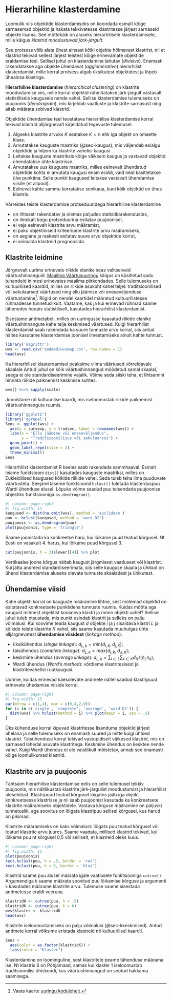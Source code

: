 # Hierarhiline klasterdamine {#sec-hierarhiline}

Loomulik viis objektide klasterdamiseks on koondada esmalt kõige sarnasemad objektid ja hakata tekkivatesse klastritesse järjest sarnaseid objekte lisama. See mõttekäik on aluseks hierarhilisele klasterdamisele, mille käigus *klastrid moodustuvad järk-järgult*. 

See protsess võib alata ühest ainsast kõiki objekte hõlmavast klastrist, nii et klastrid tekivad sellest järjest teistest kõige erinevamate objektide eraldamise teel. Sellisel juhul on klasterdamine lahutav (*divisive*). Enamasti rakendatakse aga objekte ühendavat (*agglomerative*) hierarhilist klasterdamist, mille korral protsess algab üksikutest objektidest ja lõpeb üheainsa klastriga.

::: {.callout-important}
**Hierarhiline klasterdamine** (*hierarchical clustering*) on klastrite moodustamise viis, mille korral objektid rühmitatakse järk-järgult vastavalt statistilisele kaugusele nende vahel. Sellise klasterdamise tulemuseks on puujoonis (*dendrogram*), mis kirjeldab vaatluste ja klastrite sarnasust ning aitab määrata sobivad klastrid.
:::

Objektide ühendamise teel teostatava hierarhilise klasterdamise korral tekivad klastrid alljärgnevalt kirjeldatud tegevuste tulemusel.

1. Algseks klastrite arvuks $K$ seatakse $K = n$ ehk iga objekt on omaette klass.
2. Arvutatakse kauguste maatriks (@sec-kaugus), mis väljendab esialgu objektide ja hiljem ka klastrite vahelisi kaugusi. 
3. Leitakse kauguste maatriksis kõige väiksem kaugus ja vastavad objektid ühendatakse ühte klastrisse.
4. Arvutatakse uus kauguste maatriks, milles eelnevalt ühendatud objektide kohta ei arvutata kaugusi enam eraldi, vaid neid käsitletakse ühe punktina. Selle punkti kaugused leitakse vastavalt ühendamise viisile (vt allpool). 
5. Eelnevat kahte sammu korratakse senikaua, kuni kõik objektid on ühes klastris. 

Võrreldes teiste klasterdamise protseduuridega hierarhiline klasterdamine

+ on lihtsasti rakendatav ja olemas paljudes statistikarakendustes, 
+ on ilmekalt kogu protseduurina esitatav puujoonisel, 
+ ei vaja eelnevalt klastrite arvu määramist, 
- ei paku objektiivseid kriteeriume klastrite arvu määramiseks, 
- on aeglane ja raskesti esitatav suure arvu objektide korral, 
- ei võimalda klastreid prognoosida.

## Klastrite leidmine 

Järgnevalt uurime erinevate riikide elanike seas valitseivaid väärtushinnanguid. [Maailma Väärtusuuringu](https://www.worldvaluessurvey.org) käigus on küsitletud sadu tuhandeid inimesi erinevates maailma piirkondades. Selle tulemuseks on kultuurilised kaardid, milles on riikide asukoht kahel teljel: traditsioonilised või sekulaarsed väärtused ning ellu jäämise või eneseväljenduse väärtustamine^[Vaata kaarte [uuringu kodulehelt](https://www.worldvaluessurvey.org/WVSContents.jsp?CMSID=Findings).]. Riigid on nendel kaartidel määratud kultuurilistesse rühmadesse tunnetuslikult. Vaatame, kas ja kui erinevad rühmad saame lähenedes hoopis statistiliselt, kasutades hierarhilist klasterdamist.

Sisestame andmetabeli, milles on uuringusse kaasatud riikide elanike väärtushinnangute kahe telje keskmised väärtused. Kuigi hierarhilist klasterdamist saab rakendada ka suure tunnuste arvu korral, siis antud näites kasutame klasterdamise joonisel ilmestamiseks ainult kahte tunnust.

```r
library('magrittr')
wvs <- read.csv('andmed/wvsmap.csv', row.names = 1)
head(wvs)
```

Ka hierarhilisel klasterdamisel peaksime viima väärtused võrreldavale skaalale Antud juhul on kõik väärtushinnangud mõõdetud samal skaalal, seega ei ole standardiseerimine vajalik. Võime seda siiski teha, et lihtsamini hinnata riikide paiknemist keskmise suhtes.

```r
wvs[] %<>% sapply(scale)
```

Joonistame nö kultuurilise kaardi, mis iseloomustab riikide paiknemist väärtushinnangute ruumis.

```r
library('ggplot2')
library('ggrepel')
Seos <- ggplot(wvs) + 
  aes(x = survexp, y = tradsec, label = rownames(wvs)) + 
  labs(x = "Ellu jäämine või eneseväljendus", 
       y = "Traditsioonilisus või sekulaarsus") + 
  geom_point() + 
  geom_label_repel(size = 2) + 
  theme_minimal()
Seos
```

Hierarhilist klasterdamist R keeles saab rakendada sammhaaval. Esmalt leiame funktsiooni `dist()` kasutades kauguste maatriksi, milles on Eukleidilised kaugused kõikide riikide vahel. Seda tuleb teha ilma puuduvate väärtusteta. Seejärel laseme funktsioonil `hclust()` tuletada klasterduspuu Wardi ühenduse alusel. Lõpuks võime saadud puu teisendada puujoonise objektiks funktsiooniga `as.dendrogram()`. 

```r
#| column: page-right
#| fig.width: 15
kaugused <- dist(na.omit(wvs), method = 'euclidean')
puu <- hclust(kaugused, method = 'ward.D2')
puujoonis <- as.dendrogram(puu)
plot(puujoonis, type = 'triangle')
```
Saame joonistada ka konkreetse haru, kui lõikame puud teatud kõrgusel. Nt Eesti on vasakult 4. harus, kui lõikame puud kõrgusel 3.

```r
cut(puujoonis, h = 3)$lower[[4]] %>% plot
```

Vertikaalse joone kõrgus näitab kaugust järgmisest vaatlusest või klastrist. Kui jätta andmed standardiseerimata, siis selle kauguse skaala ja ühikud on ühend klasterdamise aluseks olevate tunnuste skaaladest ja ühikutest.

<!--
```r
#| eval: false
library('dendextend')
par(mar = c(12,5,2,2))
plot(puu)
colored_bars(colors = sapply(wvs, function(x) c('black', 'white')[(x > mean(x))+1]), 
             dend = puu, rowLabels = names(wvs), 
             y_shift = -1)
rect.dendrogram(puu, k = 6, lower_rect = -1)
```
-->

## Ühendamise viisid

Kahe objekti korral on kauguste määramine lihtne, sest mõlemad objektid on esitatavad konkreetsete punktidena tunnuste ruumis. Kuidas mõõta aga kaugust mitmest objektist koosneva klastri ja mõne objekti vahel? Sellisel juhul tuleb otsustada, mis punkt esindab klastrit ja selleks on palju võimalusi. Kui soovime teada kaugust $d$ objekte $i$ ja $j$ sisaldava klastri $L$ ja kõikide teiste klastrite $K$ vahel, siis saame kasutada muuhulgas ühte alljärgnevatest **ühendamise viisidest** (*linkage method*):

- üksikühendus (*single linkage*): $d_{L,k} = min(d_{i,K}, d_{j,K})$;
- täisühendus (*complete linkage*): $d_{L,k} = max(d_{I,K}, d_{J,K})$;
- keskmine ühendus (*average linkage*): $d_{L,k} = \sum_{i \in L} \sum_{k \in K} d_{ik} / (n_{L}n_k)$;
- Wardi ühendus (*Ward's method*): võrdleme klastritesisest ja klastritevahelist ruutkaugusi.

Uurime, kuidas erinevad käesolevate andmete näitel saadud klastripuud erinevate ühedamise viiside korral.

```r
#| column: page-right
#| fig.width: 15
par(mfrow = c(1,4), mar = c(0,4,2,0))
for (i in c('single', 'complete', 'average', 'ward.D2')) {
  dist(wvs) %>% hclust(method = i) %>% plot(main = i, cex = .5)
}
```

Üksikühenduse korral kipuvad klastritesse lisanduma objektid järjest ahelana ja selle tulemuseks on enamasti suured ja mitte kuigi ühtsed klastrid. Täisühenduse korral tekivad vastupidiselt väikesed klastrid, mis on sarnased lähedal asuvate klastritega. Keskmine ühendus on kesktee nende vahel. Kuigi Wardi ühendus ei ole vaistlikult mõistetav, annab see enamasti kõige loomulikumad klastrid.

## Klastrite arv ja puujoonis

Tähtsaim hierarhilise klasterdamise eelis on selle tulemusel tekkiv puujoonis, mis näitlikustab klastrite järk-järgulist moodustumist ja hierarhilist ülesehitust. Klastripuud teatud kõrgusel lõigates jääb iga objekt konkreetsesse klastrisse ja nii saab puujoonist kasutada ka konkreetsete klastrite määramiseks objektidele. Vastava kõrguse määramine on paljuski tunnetuslik, aga soovitus on lõigata klastripuu sellisel kõrgusel, kus harud on pikimad.

Klastrite määramiseks on kaks võimalust: lõigata puu teatud kõrgusel või teatud klastrite arvu juures. Saame vaadata, millised klastrid tekivad, kui lõikame puu nt kõrgusel 0,5 või selliselt, et klastreid oleks kuus.

```r
#| column: page-right
#| fig.width: 15
plot(puujoonis)
rect.hclust(puu, h = .5, border = 'red')
rect.hclust(puu, k = 6, border = 'blue')
```

Klastrid saame puu alusel määrata igale vaatlusele funktsiooniga `cutree()`. Argumendiga `h` saame määrata soovitud puu lõikamise kõrguse ja argumenti `k` kasutades määrame klastrite arvu. Tulemuse saame sisestada andmetesse eraldi veeruna.

```r
klastridH <- cutree(puu, h = .5)
klastridK <- cutree(puu, k = 6)
wvs$klaster <- klastridK
head(wvs)
```

Klastrite iseloomustamiseks on palju võimalusi (@sec-kkeskmised). Antud andmete korral võiksime eristada klastreid nö kultuurilisel kaardil.

```r
Seos + 
  aes(color = as.factor(klastridK)) + 
  labs(color = "Klaster")
```

Klasterdamine on loominguline, sest klastritele peame tähenduse määrama ise. Nt klastris 6 on Põhjamaad, samas kui klaster 1 iseloomustab traditsioonilisi ühiskondi, kus väärtushinnangud on seotud hakkama saamisega.